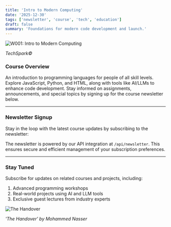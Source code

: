 ```yaml
---
title: 'Intro to Modern Computing'
date: '2025-12-30'
tags: ['newsletter', 'course', 'tech', 'education']
draft: false
summary: 'Foundations for modern code development and launch.'
---
```


<div className="text-center flex flex-col items-center">
  <img
    src="/static/images/code.jpg"
    alt="W001: Intro to Modern Computing"
    className="max-w-full rounded-lg"
  />
  <p>
    <em>TechSpark©</em>
  </p>
</div>

### Course Overview

An introduction to programming languages for people of all skill levels. Explore JavaScript, Python, and HTML, along with tools like AI/LLMs to enhance code development. Stay informed on assignments, announcements, and special topics by signing up for the course newsletter below.

---

### Newsletter Signup

Stay in the loop with the latest course updates by subscribing to the newsletter:

<div className="mb-12 mt-4 flex w-full max-w-[600px] justify-center xl:w-1/2 xl:justify-start">
  <NewsletterForm title="Subscribe to the newsletter" />
</div>

The newsletter is powered by our API integration at `/api/newsletter`. This ensures secure and efficient management of your subscription preferences.

---

### Stay Tuned

Subscribe for updates on related courses and projects, including:

1. Advanced programming workshops
2. Real-world projects using AI and LLM tools
3. Exclusive guest lectures from industry experts

<div className="text-center flex flex-col items-center">
  <img
    src="/static/images/the_handover.png"
    alt="The Handover"
    className="max-w-full rounded-lg"
  />
  <p>
    <em>'The Handover' by Mohammed Nasser</em>
  </p>
</div>
